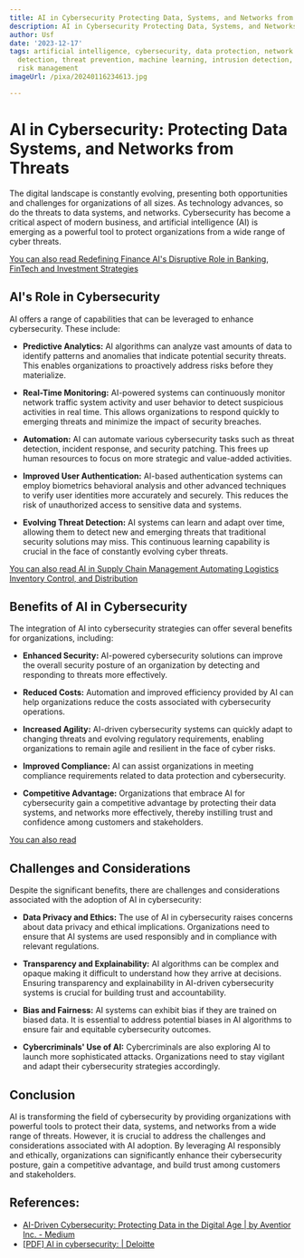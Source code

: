 ```yaml
---
title: AI in Cybersecurity Protecting Data, Systems, and Networks from Threats
description: AI in Cybersecurity Protecting Data, Systems, and Networks from Threats
author: Usf
date: '2023-12-17'
tags: artificial intelligence, cybersecurity, data protection, network security, threat
  detection, threat prevention, machine learning, intrusion detection, security automation,
  risk management
imageUrl: /pixa/20240116234613.jpg

---
```

# AI  in Cybersecurity: Protecting Data Systems, and  Networks from  Threats

The digital landscape  is constantly evolving,  presenting  both opportunities and challenges for organizations of all sizes. As technology advances, so do the threats to data systems, and networks. Cybersecurity has become  a critical aspect of modern business, and artificial intelligence (AI) is emerging as a powerful tool to protect organizations from a wide range of cyber threats.

[You can also read Redefining Finance AI's Disruptive Role in Banking, FinTech and Investment Strategies](Redefining%20Finance%20AI%27s%20Disruptive%20Role%20in%20Banking%2C%20FinTech%2C%20and%20Investment%20Strategies)


## AI's Role in Cybersecurity

AI offers  a range  of capabilities that can be leveraged to  enhance  cybersecurity. These include:

* **Predictive Analytics:**  AI algorithms can analyze vast amounts of data to identify patterns and anomalies that  indicate potential security threats. This enables organizations to proactively address risks before they  materialize.

* **Real-Time Monitoring:** AI-powered systems can continuously monitor network traffic  system activity and user behavior to  detect suspicious activities in real time. This allows organizations  to respond quickly to emerging threats and minimize the impact of security breaches.

* **Automation:** AI can automate various cybersecurity tasks such as threat detection, incident response, and security patching. This frees  up human resources to  focus on more strategic and value-added  activities.

* **Improved User Authentication:** AI-based authentication systems can employ biometrics behavioral  analysis and  other advanced techniques to verify user identities more accurately and securely. This reduces the risk of unauthorized access to sensitive data and systems.

*  **Evolving Threat Detection:** AI systems  can learn  and adapt over  time, allowing them to detect new and emerging  threats  that traditional security solutions may miss. This continuous learning capability is crucial in the  face of constantly evolving cyber threats.

[You can also read AI in Supply  Chain  Management  Automating Logistics Inventory Control, and Distribution](AI%20in%20Supply%20Chain%20Management%20Automating%20Logistics%2C%20Inventory%20Control%2C%20and%20Distribution)


## Benefits of AI in Cybersecurity

The integration of AI into cybersecurity strategies can offer several  benefits for organizations, including:

* **Enhanced Security:** AI-powered cybersecurity solutions can improve the  overall security posture of an organization by detecting and  responding to  threats more effectively.

* **Reduced Costs:** Automation and improved efficiency provided by AI can  help organizations reduce the costs associated with cybersecurity  operations.

* **Increased Agility:** AI-driven cybersecurity systems can quickly adapt  to changing threats and evolving regulatory requirements, enabling organizations to  remain agile and resilient in the face of cyber risks.

* **Improved Compliance:** AI can assist organizations in meeting compliance requirements related to data protection  and cybersecurity.

* **Competitive Advantage:** Organizations that embrace AI for cybersecurity  gain a competitive advantage by  protecting their data systems, and networks more effectively, thereby instilling trust and confidence among customers and stakeholders.

[You can also read  ]()


## Challenges and  Considerations

Despite the significant benefits, there are challenges and considerations associated  with the adoption of AI in cybersecurity:

* **Data Privacy and Ethics:** The  use of AI in cybersecurity raises concerns about data privacy and ethical implications. Organizations need to ensure that AI  systems are used responsibly and  in compliance with relevant regulations.

* **Transparency and Explainability:** AI algorithms can be complex and opaque making it difficult to understand how they  arrive at decisions. Ensuring transparency and explainability in AI-driven cybersecurity systems is crucial for building trust  and accountability.

* **Bias and Fairness:** AI  systems can  exhibit bias if  they are trained on biased data. It is essential to address potential biases in AI algorithms  to ensure fair and equitable cybersecurity outcomes.

*  **Cybercriminals' Use of AI:** Cybercriminals are also exploring AI to launch  more sophisticated attacks. Organizations need to stay vigilant  and adapt their cybersecurity strategies accordingly.

## Conclusion

AI is transforming the field  of cybersecurity by providing organizations with powerful tools to  protect  their data, systems, and networks from a  wide range of threats. However, it is crucial to address the challenges and considerations associated with AI adoption. By leveraging AI responsibly and ethically, organizations can significantly enhance their cybersecurity posture, gain a competitive advantage, and build trust among customers and stakeholders.

## References:
- [AI-Driven Cybersecurity: Protecting Data in the Digital Age | by Aventior Inc. - Medium](https://medium.com/@info-957/ai-driven-cybersecurity-protecting-data-in-the-digital-age-db43ed95cb3c)
- [[PDF] AI in cybersecurity: | Deloitte](https://www2.deloitte.com/content/dam/Deloitte/xe/Documents/About-Deloitte/mepovdocuments/me-pov-issue-42/ai-in-cybersecurity_mepov.pdf)
